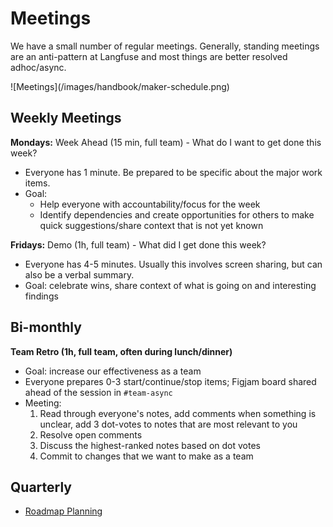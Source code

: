 # Meetings

We have a small number of regular meetings. Generally, standing meetings are an anti-pattern at Langfuse and most things are better resolved adhoc/async.

<Frame>
![Meetings](/images/handbook/maker-schedule.png)
</Frame>

## Weekly Meetings

**Mondays:** Week Ahead (15 min, full team) - What do I want to get done this week?
  - Everyone has 1 minute. Be prepared to be specific about the major work items.
  - Goal:
    - Help everyone with accountability/focus for the week
    - Identify dependencies and create opportunities for others to make quick suggestions/share context that is not yet known

**Fridays:** Demo (1h, full team) - What did I get done this week?
  - Everyone has 4-5 minutes. Usually this involves screen sharing, but can also be a verbal summary.
  - Goal: celebrate wins, share context of what is going on and interesting findings

## Bi-monthly

**Team Retro (1h, full team, often during lunch/dinner)**
- Goal: increase our effectiveness as a team
- Everyone prepares 0-3 start/continue/stop items; Figjam board shared ahead of the session in `#team-async`
- Meeting:
  1. Read through everyone's notes, add comments when something is unclear, add 3 dot-votes to notes that are most relevant to you
  2. Resolve open comments
  3. Discuss the highest-ranked notes based on dot votes
  4. Commit to changes that we want to make as a team

## Quarterly

- [Roadmap Planning](/handbook/product-engineering/roadmapping)
